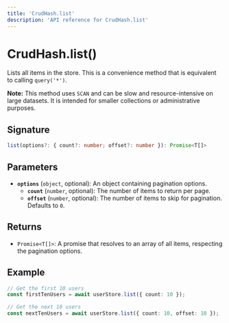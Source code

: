 ```yaml
---
title: 'CrudHash.list'
description: 'API reference for CrudHash.list'
---
```


# CrudHash.list()

Lists all items in the store. This is a convenience method that is equivalent to calling `query('*')`.

**Note:** This method uses `SCAN` and can be slow and resource-intensive on large datasets. It is intended for smaller collections or administrative purposes.

## Signature

```ts
list(options?: { count?: number; offset?: number }): Promise<T[]>
```

## Parameters

- **`options`** (`object`, optional): An object containing pagination options.
  - **`count`** (`number`, optional): The number of items to return per page.
  - **`offset`** (`number`, optional): The number of items to skip for pagination. Defaults to `0`.

## Returns

- `Promise<T[]>`: A promise that resolves to an array of all items, respecting the pagination options.

## Example

```ts
// Get the first 10 users
const firstTenUsers = await userStore.list({ count: 10 });

// Get the next 10 users
const nextTenUsers = await userStore.list({ count: 10, offset: 10 });
```
